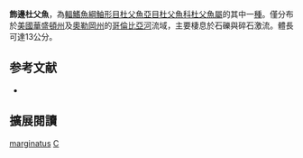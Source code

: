 {{Speciesbox
| name = 飾邊杜父魚
| image = 
| image_width = 250px
| status = NE
| status_system = IUCN3.1
| genus = Cottus
| species = marginatus
| authority = [[Bean|Bean]], 1881
| synonyms = *''Uranidea marginata''<br /><small>Bean, 1881</small>
}}

'''飾邊杜父魚'''，為[[輻鰭魚綱|輻鰭魚綱]][[鮋形目|鮋形目]][[杜父魚亞目|杜父魚亞目]][[杜父魚科|杜父魚科]][[杜父魚屬|杜父魚屬]]的其中一[[種|種]]。僅分布於[[美國|美國]][[華盛頓州|華盛頓州]]及[[奧勒岡州|奧勒岡州]]的[[哥倫比亞河|哥倫比亞河]]流域，主要棲息於石礫與碎石激流。體長可達13公分。

== 参考文献 ==
*{{FishBase_species|genus=Cottus|species=marginatus|year=2011|month=12}}

== 擴展閱讀 ==
{{refbegin}}
{{wikispecies-inline|Cottus marginatus|飾邊杜父魚}}
{{refend}}
{{Taxonbar|from=Q5872131}}

[[Category:杜父魚屬|marginatus]]
[[Category:1881年描述的鱼类|C]]

{{鮋形目小作品}}